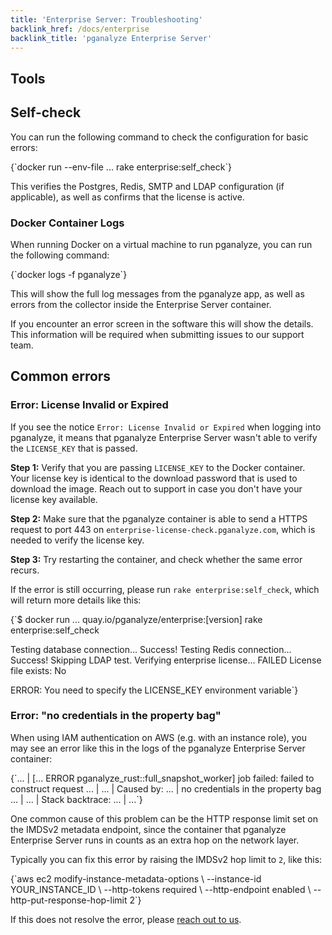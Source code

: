 ```yaml
---
title: 'Enterprise Server: Troubleshooting'
backlink_href: /docs/enterprise
backlink_title: 'pganalyze Enterprise Server'
---
```


## Tools

## Self-check

You can run the following command to check the configuration for basic errors:

<CodeBlock language="bash">
{`docker run --env-file ... rake enterprise:self_check`}
</CodeBlock>

This verifies the Postgres, Redis, SMTP and LDAP configuration (if applicable), as well as confirms that the license is active.

### Docker Container Logs

When running Docker on a virtual machine to run pganalyze, you can run the following command:

<CodeBlock language="bash">
{`docker logs -f pganalyze`}
</CodeBlock>

This will show the full log messages from the pganalyze app, as well as errors from the collector inside the Enterprise Server container.

If you encounter an error screen in the software this will show the details. This information will be required when submitting issues to our support team.

## Common errors

### Error: License Invalid or Expired

If you see the notice `Error: License Invalid or Expired` when logging into pganalyze,
it means that pganalyze Enterprise Server wasn't able to verify the `LICENSE_KEY` that
is passed.

**Step 1:** Verify that you are passing `LICENSE_KEY` to the Docker container. Your license
key is identical to the download password that is used to download the image. Reach out
to support in case you don't have your license key available.

**Step 2:** Make sure that the pganalyze container is able to send a HTTPS request to port 443 on `enterprise-license-check.pganalyze.com`, which is needed to verify the license key.

**Step 3:** Try restarting the container, and check whether the same error recurs.

If the error is still occurring, please run `rake enterprise:self_check`, which will return more details like this:

<CodeBlock language="bash">
{`$ docker run ... quay.io/pganalyze/enterprise:[version] rake enterprise:self_check
 
Testing database connection... Success!
Testing Redis connection... Success!
Skipping LDAP test.
Verifying enterprise license... FAILED
  License file exists: No
   
  ERROR: You need to specify the LICENSE_KEY environment variable`}
</CodeBlock>

### Error: "no credentials in the property bag"

When using IAM authentication on AWS (e.g. with an instance role), you may see an error like this in the logs of the pganalyze Enterprise Server container:

<CodeBlock language="text">
{`... | [... ERROR pganalyze_rust::full_snapshot_worker] job failed: failed to construct request
... |
... |     Caused by:
... |         no credentials in the property bag
... |
... |     Stack backtrace:
... |         ...`}
</CodeBlock>

One common cause of this problem can be the HTTP response limit set on the IMDSv2 metadata endpoint, since the container that pganalyze Enterprise Server runs in counts as an extra hop on the network layer.

Typically you can fix this error by raising the IMDSv2 hop limit to `2`, like this:

<CodeBlock language="bash">
{`aws ec2 modify-instance-metadata-options \
    --instance-id YOUR_INSTANCE_ID \
    --http-tokens required \
    --http-endpoint enabled \
    --http-put-response-hop-limit 2`}
</CodeBlock>

If this does not resolve the error, please [reach out to us](/contact).
